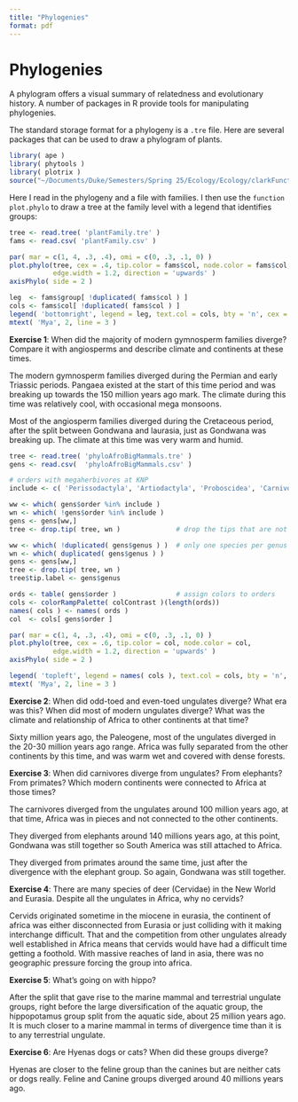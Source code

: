 ```yaml
---
title: "Phylogenies"
format: pdf
---
```


# **Phylogenies**

A phylogram offers a visual summary of relatedness and evolutionary history. A number of packages in R provide tools for manipulating phylogenies.

The standard storage format for a phylogeny is a `.tre` file. Here are several packages that can be used to draw a phylogram of plants.

```r
library( ape )
library( phytools )
library( plotrix )
source("~/Documents/Duke/Semesters/Spring 25/Ecology/Ecology/clarkFunctions2025.R")
```

Here I read in the phylogeny and a file with families. I then use the `function plot.phylo` to draw a tree at the family level with a legend that identifies groups:

```r
tree <- read.tree( 'plantFamily.tre' )
fams <- read.csv( 'plantFamily.csv' )

par( mar = c(1, 4, .3, .4), omi = c(0, .3, .1, 0) )
plot.phylo(tree, cex = .4, tip.color = fams$col, node.color = fams$col,
           edge.width = 1.2, direction = 'upwards' )
axisPhylo( side = 2 )

leg  <- fams$group[ !duplicated( fams$col ) ]
cols <- fams$col[ !duplicated( fams$col ) ]
legend( 'bottomright', legend = leg, text.col = cols, bty = 'n', cex = .95 )
mtext( 'Mya', 2, line = 3 )
```

**Exercise 1**: When did the majority of modern gymnosperm families diverge? Compare it with angiosperms and describe climate and continents at these times.

The modern gymnosperm families diverged during the Permian and early Triassic periods. Pangaea existed at the start of this time period and was breaking up towards the 150 million years ago mark. The climate during this time was relatively cool, with occasional mega monsoons.

Most of the angiosperm families diverged during the Cretaceous period, after the split between Gondwana and laurasia, just as Gondwana was breaking up. The climate at this time was very warm and humid.

```r
tree <- read.tree( 'phyloAfroBigMammals.tre' )
gens <- read.csv(  'phyloAfroBigMammals.csv' )

# orders with megaherbivores at KNP
include <- c( 'Perissodactyla', 'Artiodactyla', 'Proboscidea', 'Carnivora', 'Primates' )

ww <- which( gens$order %in% include )
wn <- which( !gens$order %in% include )
gens <- gens[ww,]
tree <- drop.tip( tree, wn )              # drop the tips that are not in include

ww <- which( !duplicated( gens$genus ) )  # only one species per genus
wn <- which( duplicated( gens$genus ) )
gens <- gens[ww,]
tree <- drop.tip( tree, wn )
tree$tip.label <- gens$genus

ords <- table( gens$order )               # assign colors to orders
cols <- colorRampPalette( colContrast )(length(ords))
names( cols ) <- names( ords )
col  <- cols[ gens$order ]

par( mar = c(1, 4, .3, .4), omi = c(0, .3, .1, 0) )
plot.phylo(tree, cex = .6, tip.color = col, node.color = col, 
           edge.width = 1.2, direction = 'upwards' )
axisPhylo( side = 2 )

legend( 'topleft', legend = names( cols ), text.col = cols, bty = 'n', cex = .9 )
mtext( 'Mya', 2, line = 3 )
```

**Exercise 2**: When did odd-toed and even-toed ungulates diverge? What era was this? When did most of modern ungulates diverge? What was the climate and relationship of Africa to other continents at that time?

Sixty million years ago, the Paleogene, most of the ungulates diverged in the 20-30 million years ago range. Africa was fully separated from the other continents by this time, and was warm wet and covered with dense forests.

**Exercise 3**: When did carnivores diverge from ungulates? From elephants? From primates? Which modern continents were connected to Africa at those times?

The carnivores diverged from the ungulates around 100 million years ago, at that time, Africa was in pieces and not connected to the other continents.

They diverged from elephants around 140 millions years ago, at this point, Gondwana was still together so South America was still attached to Africa.

They diverged from primates around the same time, just after the divergence with the elephant group. So again, Gondwana was still together.

**Exercise 4**: There are many species of deer (Cervidae) in the New World and Eurasia. Despite all the ungulates in Africa, why no cervids?

Cervids originated sometime in the miocene in eurasia, the continent of africa was either disconnected from Eurasia or just colliding with it making interchange difficult. That and the competition from other ungulates already well established in Africa means that cervids would have had a difficult time getting a foothold. With massive reaches of land in asia, there was no geographic pressure forcing the group into africa.

**Exercise 5**: What’s going on with hippo?

After the split that gave rise to the marine mammal and terrestrial ungulate groups, right before the large diversification of the aquatic group, the hippopotamus group split from the aquatic side, about 25 million years ago. It is much closer to a marine mammal in terms of divergence time than it is to any terrestrial ungulate.

**Exercise 6**: Are Hyenas dogs or cats? When did these groups diverge?

Hyenas are closer to the feline group than the canines but are neither cats or dogs really. Feline and Canine groups diverged around 40 millions years ago.
